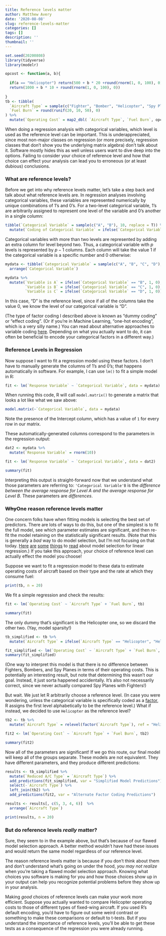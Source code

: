 ```yaml
---
title: Reference levels matter
author: Matthew Avery
date: '2020-08-08'
slug: reference-levels-matter
categories: []
tags: []
description: ''
thumbnail: ''
---
```


```r
set.seed(20200808)
library(tidyverse)
library(modelr)

opcost <- function(a, b){
  
  if(a == "Helicopter") return(500 + b * 20 +round(rnorm(1, 0, 100), 0))
  return(1000 + b * 10 + round(rnorm(1, 0, 100), 0))
  
}
tb <- tibble(
  `Aircraft Type` = sample(c("Fighter", "Bomber", "Helicopter", "Spy Plane"), 20, replace = T),
  `Fuel Burn` = round(runif(20, 10, 50), 0)
) %>% 
  mutate(`Operating Cost` = map2_dbl( `Aircraft Type`, `Fuel Burn`, opcost))

```

When doing a regression analysis with categorical variables, which level is used as the reference level can be important. This is underappreciated, since most non-major classes on regression (or more precisely, regression classes that don't show you the underlying matrix algebra) don't talk about it. Software mostly hides this as well unless users want to dive deep into the options. Failing to consider your choice of reference level and how that choice can effect your analysis can lead you to erroneous (or at least dubious) conclusions. 

### What are reference levels?

Before we get into why reference levels matter, let's take a step back and talk about what reference levels are. In regression analyses involving categorical variables, these variables are represented numerically by unique combinations of 1's and 0's. For a two-level categorical variable, 1's are arbitrarily assigned to represent one level of the variable and 0's another in a single column:

```r

tibble(`Categorical Variable` = sample(c("A", "B"), 10, replace = T)) %>% 
  mutate(`Coding of Categorical Variable` = ifelse(`Categorical Variable` == "B", 1, 0))

```


Categorical variables with more than two levels are represented by adding an extra column for level beyond two. Thus, a categorical variable with $p$ levels is represented by $p-1$ columns. Each column will take the value $1$ if the categorical variable is a specific number and $0$ otherwise:


```r

mydata <- tibble(`Categorical Variable` = sample(c("A", "B", "C", "D"), 10, replace = T))%>% 
  arrange(`Categorical Variable`) 

mydata %>% 
  mutate(`Variable is A` = ifelse(`Categorical Variable` == "B", 1, 0),
         `Variable is B` = ifelse(`Categorical Variable` == "C", 1, 0),
         `Variable is C` = ifelse(`Categorical Variable` == "D", 1, 0)) 

```

In this case, "D" is the reference level, since if all of the columns take the value 0, we know the level of our categorical variable is "D". 

(The type of factor coding I described above is known as "dummy coding" or "effect coding". (Or if you're in Machine Learning, "one-hot encoding", which is a very silly name.) You can read about alternative approaches to variable coding <a href = "https://stats.idre.ucla.edu/spss/faq/coding-systems-for-categorical-variables-in-regression-analysis/">here</a>. Depending on what you actually want to do, it can often be beneficial to encode your categorical factors in a different way.) 

### Reference Levels in Regression

Now suppose I want to fit a regression model using these factors. I don't have to manually generate the columns of 1's and 0's; that happens automatically in software. For example, I can use `lm()` to fit a simple model in R:

```r
fit <- lm(`Response Variable` ~ `Categorical Variable`, data = mydata)

```

When running this code, R will call `model.matrix()` to generate a matrix that looks a lot like what we saw above:

```r
model.matrix(~`Categorical Variable`, data = mydata)
```

Note the presence of the Intercept column, which has a value of `1` for every row in our matrix. 

These automatically-generated columns correspond to the parameters in the regression output:

```r
dat2 <- mydata %>% 
  mutate(`Response Variable` = rnorm(10))

fit <- lm(`Response Variable` ~ `Categorical Variable`, data = dat2)

```

```r
summary(fit)
```

Interpreting this output is straight-forward now that we understand what those parameters are referring to: `'Categorical Variable'B` is the *difference between the average response for Level A and the average response for Level B*. These parameters are *differences*. 

### <strike>Why</strike>One reason reference levels matter

One concern folks have when fitting models is selecting the best set of predictors. There are lots of ways to do this, but one of the simplest is to fit the full model, see which parameter estimates are significant, and then re-fit the model retaining on the statistically significant results. (Note that this is generally a *bad* way to do model selection, but I'm not focusing on that today. <a href = "http://r-statistics.co/Model-Selection-in-R.html">Here</a> <a href = "https://en.wikipedia.org/wiki/Model_selection">are</a> <a href = "http://www.stat.columbia.edu/~madigan/W2025/notes/linear.pdf">some</a> <a href = "http://statweb.stanford.edu/~jtaylo/courses/stats203/notes/selection.pdf">things</a> to <a href = "https://statisticsbyjim.com/regression/model-specification-variable-selection/">read</a> about model selection for linear regression.) If you take this approach, your choice of reference level can actually effect the model you choose! 

Suppose we want to fit a regression model to these data to estimate operating costs of aircraft based on their type and the rate at which they consume fuel:


```r

print(tb, n = 20)

```


We fit a simple regression and check the results:

```r

fit <- lm(`Operating Cost` ~ `Aircraft Type` + `Fuel Burn`, tb)

summary(fit)
```

The only dummy that's significant is the Helicopter one, so we discard the other two. (Yay, model sparsity!) 

```r

tb_simplified <- tb %>% 
  mutate(`Aircraft Type` = ifelse(`Aircraft Type` == "Helicopter", "Helicopter", "Other"))

fit_simplified <- lm(`Operating Cost` ~ `Aircraft Type` + `Fuel Burn`, tb_simplified)
summary(fit_simplified)
```

(One way to interpret this model is that there is no difference between Fighters, Bombers, and Spy Planes in terms of their operating costs. This is potentially an interesting result, but note that determining this wasn't our goal. Instead, it just sorta happened accidentally. It's also not necessarily correct, since we never actually compared Spy Planes with Fighters!)

But wait. We just let R arbitrarily choose a reference level. (In case you were wondering, unless the categorical variable is specifically coded as a <a href = "https://www.stat.berkeley.edu/~s133/factors.html">factor</a>, R assigns the first level alphabetically to be the reference level.) What if instead, we decided to use `Helicopter` as the reference level?

```r
tb2 <- tb %>% 
  mutate(`Aircraft Type` = relevel(factor(`Aircraft Type`), ref = "Helicopter"))

fit2 <- lm(`Operating Cost` ~ `Aircraft Type` + `Fuel Burn`, tb2)

summary(fit2)
```

Now all of the parameters are significant! If we go this route, our final model will keep all of the groups separate. These models are not equivalent. They have different parameters, and they produce different predictions:

```r

results <- tb_simplified %>% 
  mutate(`Reduced A/C Type` = `Aircraft Type`) %>% 
  add_predictions(fit_simplified, var = "Simplified Model Predictions") %>% 
  select(-`Aircraft Type`) %>% 
  left_join(tb2) %>% 
  add_predictions(fit2, var = "Alternate Factor Coding Predictions")

results <- results[, c(5, 3, 4, 6)]  %>% 
  arrange(`Aircraft Type`)

print(results, n = 20)

```

### But do reference levels *really* matter?

Sure, they seem to in the example above, but that's because of our flawed model selection approach. A better method wouldn't have had these issues and would return the same model regardless of our reference level.

The reason reference levels matter is because if you don't think about them and don't understand what's going on under the hood, *you may not realize* when you're taking a flawed model selection approach. Knowing what choices you software is making for you and how those choices show up in your output can help you recognize potential problems before they show up in your analysis. 

Making *good* choices of reference levels can make your work more efficient. Suppose you actually wanted to compare Helicopter operating costs to those of different types of fixed-wing aircraft. If you used R's default encoding, you'd have to figure out some weird contrast or something to make these comparisons or default to t-tests. But if you understand the importance of reference levels, you'll be able to get these tests as a consequence of the regression you were already running. 